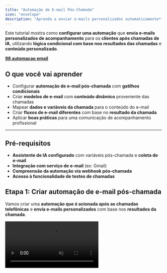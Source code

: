 ```yaml
---
title: "Automação de E-mail Pós-Chamada"
icon: "envelope"
description: "Aprenda a enviar e-mails personalizados automaticamente** para os **clientes após chamadas de IA "
---
```


Este tutorial mostra como **configurar uma automação** que **envia e-mails personalizados de acompanhamento** para os **clientes após chamadas de IA**, utilizando **lógica condicional com base nos resultados das chamadas** e **conteúdo personalizado**.

**<u>98 automacao email</u>**

## O que você vai aprender

- Configurar **automação de e-mail pós-chamada** com **gatilhos condicionais**
- Criar **modelos de e-mail** com **conteúdo dinâmico** proveniente das chamadas
- Mapear **dados e variáveis da chamada** para o conteúdo do e-mail
- Criar **fluxos de e-mail diferentes** com base no **resultado da chamada**
- Aplicar **boas práticas** para uma comunicação de acompanhamento profissional

---

## Pré-requisitos

- **Assistente de IA configurado** com variáveis pós-chamada e **coleta de e-mail**
- **Integração com serviço de e-mail** (ex: Gmail)
- **Compreensão da automação via webhook pós-chamada**
- **Acesso à funcionalidade de testes de chamadas**

## Etapa 1: Criar automação de e-mail pós-chamada

Vamos criar uma **automação que é acionada após as chamadas telefônicas** e **envia e-mails personalizados** com base nos **resultados da chamada**.

<video autoPlay muted loop playsinline src="/resources/tutorials/post-call-email/01-create-email-automation.mp4" />

1. Navegue até **Automation Platform**
2. Crie um **novo fluxo do zero**
3. Na busca de gatilhos, pesquise pela sua **plataforma de chamadas**
4. Selecione o gatilho **Phone Call Ended**

Isso captura dados de **todas as chamadas concluídas** para o **assistente selecionado**.

## Etapa 2: Configurar o assistente e a integração via Webhook

<video autoPlay muted loop playsinline src="/resources/tutorials/post-call-email/03-select-assistant-for-email.mp4" />

1. Selecione o **assistente de destino**
   - Cada assistente oferece suporte a **apenas uma automação pós-chamada**
   - Todas as chamadas para esse assistente **acionarão este fluxo de e-mail**
2. Clique em **Test Trigger** para configurar o **webhook**
   - Isso **gera e salva automaticamente uma URL de webhook**, que é **armazenada nas configurações de pós-chamada** do seu assistente.

## Etapa 3: Verificar a configuração do assistente

<video autoPlay muted loop playsinline src="/resources/tutorials/post-call-email/05-check-assistant-webhook.mp4" />

1. Abra seu **assistente** em uma nova aba
2. Navegue até a guia **Post-call Actions** (terceira guia)
3. Confirme se a **URL do webhook** foi configurada automaticamente

<Frame>
  ![Webhook trigger configuration](/resources/tutorials/post-call-email/06-webhook-settings.png)
</Frame>

4. Revise as configurações do gatilho:
   - **Enabled:** a automação é acionada após as chamadas
   - **Completed calls only:** recomendado para **e-mails de acompanhamento**
   - **All calls:** selecione **No** para incluir **chamadas que falharam**

<Frame>
  ![Post-call variables for email content](/resources/tutorials/post-call-email/07-post-call-variables.png)
</Frame>

5. Verifique as variáveis pós-chamada:
   - **status:** valor booleano que indica o **sucesso da chamada**
   - **email:** **e-mail do cliente** (certifique-se de que seja coletado durante as chamadas)

## Etapa 4: Garantir a coleta de e-mails

Para que a **automação de e-mails** funcione corretamente, seu **assistente deve coletar os endereços de e-mail dos clientes**.

<Frame>
  ![Call variables including email collection](/resources/tutorials/post-call-email/08-set-test-values.png)
</Frame>

1. Verifique as variáveis de chamada do seu assistente:
   - Certifique-se de que a variável **email** está **definida**
   - Defina um **e-mail padrão de teste** para fins de verificação (use seu e-mail real durante os testes)
   - Considere tornar a **coleta de e-mail parte do roteiro da chamada**

## Etapa 5: Gerar chamada de teste com dados de e-mail

<video autoPlay muted loop playsinline src="/resources/tutorials/post-call-email/09-make-test-call.mp4" />

1. Faça uma **chamada de teste** para gerar os dados do webhook:
   - Clique em **Speak to Assistant → Phone Call**
   - **Atenda** quando seu assistente ligar para você
   - **Responda positivamente** para garantir que a variável **status** seja definida como **true**
   - **Conclua o objetivo da chamada** durante a conversa
   - **Encerre a chamada naturalmente**

<Note>
  Em uma situação real, o **assistente usará os dados atribuídos ao lead**.\
  Para fins de teste, ele utiliza os **valores padrão** que você acabou de definir.
</Note>

<video autoPlay muted loop playsinline src="/resources/tutorials/post-call-email/10-check-call-results.mp4" />

2. Verifique os resultados da chamada e a extração das variáveis:
   - Vá até a sua **lista de chamadas** e encontre a **chamada mais recente**
   - Clique na chamada para **ver os detalhes**
   - Confirme que a variável **status** está com o valor **true** (objetivo da chamada alcançado)

   Essas variáveis são extraídas após cada chamada com base em:
   - **Transcrição da chamada**
   - **Descrições das variáveis**
   - **Tipos de variáveis** (Boolean para _status_)
   - **Contexto do prompt do sistema**

<Note>
  As **variáveis após uma chamada** estão sendo **extraídas**.\
  Você pode **atualizar a página após cerca de um minuto** e então verá as **variáveis extraídas**.
</Note>

<video autoPlay muted loop playsinline src="/resources/tutorials/post-call-email/11-received-call-data.mp4" />

1. Retorne à aba da sua **automação**
2. Verifique se você **recebeu os dados da chamada** a partir do **gatilho de teste**
   - Você deve ver os **dados do webhook**, pois clicou em **Test Trigger** e, em seguida, **realizou a chamada**.\
     A automação **recebeu a requisição após o término da chamada**, quando as **variáveis foram extraídas**.
3. Método alternativo — reenviar dados do webhook de chamadas existentes:

<video autoPlay muted loop playsinline src="/resources/tutorials/post-call-email/12-resend-webhook.mp4" />

- Se você precisar testar com **dados de chamada diferentes**, pode **reutilizar qualquer chamada existente**:
  - Clique em **Test Trigger** novamente na sua automação
  - Vá até uma **chamada concluída** na sua plataforma
  - Clique em **Resend Webhook** para enviar os **dados dessa chamada** para sua automação
  - Retorne à aba da **automação** para visualizar os **dados atualizados**

### Adicionando novas variáveis pós-chamada

<Note>
  Se você precisar **adicionar uma nova variável pós-chamada** depois de criar a automação, siga este processo para **atualizar sua automação com os novos dados da variável**.
</Note>

<video autoPlay muted loop playsinline src="/resources/tutorials/post-call-email/add-variable.mp4" />

1. **Defina a nova variável no seu assistente:**
   - Vá para as configurações do **assistente** → guia **Post-call Actions**
   - Adicione a **nova variável pós-chamada** (nome, tipo, descrição)
   - **Salve** o assistente

   **Atualize a automação com os dados da nova variável:**
   - Retorne à sua **automação**
   - Clique em **Test Trigger** para preparar a captura dos novos dados de webhook
   - **Reavalie** uma chamada existente

<video autoPlay muted loop playsinline src="/resources/tutorials/post-call-email/re-evaluate.mp4" />

- Vá até **qualquer chamada concluída** para este assistente
- Clique em **Re-evaluate** para extrair a nova variável dessa chamada
- Aguarde o **processamento** ser concluído

**Envie os dados atualizados para a automação:**

- Clique em **Resend Webhook** na mesma chamada
- Retorne à aba da **automação**
- Verifique se a **nova variável** agora está disponível nos dados da automação

<Tip>
  Esse recurso de **reenviar webhook** é útil para **testar diferentes cenários** sem precisar **fazer novas chamadas todas as vezes**.
</Tip>

## Etapa 6: Configurar lógica condicional de e-mail

Queremos **enviar e-mails apenas quando o objetivo da chamada for alcançado**.

<video autoPlay muted loop playsinline src="/resources/tutorials/post-call-email/13-add-branch.mp4" />

1. Clique no ícone **“+”** para adicionar uma etapa
2. Pesquise por **Branch** em **Control Flow**
3. Selecione **Branch** para criar a **lógica condicional**

<video autoPlay muted loop playsinline src="/resources/tutorials/post-call-email/14-configure-status-condition.mp4" />

4. Configure a condição do branch:
   - Selecione a variável **status** nos dados da chamada
   - Escolha **Boolean is true**
   - Isso criará dois caminhos: **True (qualificado)** e **False (não qualificado)**

## Etapa 7: Configurar integração com serviço de e-mail

<video autoPlay muted loop playsinline src="/resources/tutorials/post-call-email/15-add-email-action.mp4" />

1. No ramo **True**, clique em **“+”**
2. Pesquise pelo seu **serviço de e-mail** (Gmail, Outlook, SMTP, etc.)
3. Selecione a ação **Send Email**

<video autoPlay muted loop playsinline src="/resources/tutorials/post-call-email/16-create-email-connection.mp4" />

4. Crie uma conexão com o serviço de e-mail:
   - **Autorize** com o seu **provedor de e-mail**
   - **Configure as definições SMTP** se estiver usando um e-mail personalizado
   - **Salve** a conexão para uso futuro

## Etapa 8: Configurar o conteúdo e os destinatários do e-mail

<video autoPlay muted loop playsinline src="/resources/tutorials/post-call-email/17-map-recipient-email.mp4" />

1. **Configurar destinatário:**
   - Clique no campo de e-mail **To**
   - Selecione o **e-mail do cliente** a partir das variáveis da chamada
   - Certifique-se de que o **endereço de e-mail está corretamente mapeado**

   **Definir assunto do e-mail:**
   - Use **conteúdo dinâmico:** _“Obrigado pelo seu tempo, !”_
   - Inclua o **nome da empresa** ou uma **referência da chamada**
   - Mantenha o **assunto profissional e relevante**

<video autoPlay muted loop playsinline src="/resources/tutorials/post-call-email/19-compose-email-body.mp4" />

1. **Escreva o corpo do e-mail com conteúdo dinâmico:**
   - Clique no campo **Body** para começar a escrever seu e-mail
   - Digite o conteúdo do e-mail utilizando **placeholders** para variáveis

   **Exemplo de modelo de e-mail:**

```
Assunto: Obrigado pelo seu tempo, {customer_name}!

Corpo do e-mail:

Olá {customer_name},

Obrigado por dedicar um tempo para conversar conosco hoje.

Aqui está a transcrição da nossa conversa:

{formatted_transcript}

Próximos passos:

Daremos continuidade conforme combinado

Fique à vontade para entrar em contato em caso de dúvidas

[Inclua próximos passos específicos do seu negócio]

Atenciosamente,
[Seu Nome/Empresa]
[Informações de Contato]
```

2. **Adicionar variáveis dinâmicas ao seu e-mail:**

   **Para substituir :**
   - Clique no local desejado dentro do texto do e-mail
   - Uma **janela pop-up** aparecerá com as variáveis disponíveis
   - Pesquise e selecione **customer_name** nas variáveis da chamada
   - Clique em **Insert** para adicionar a variável

   **Para substituir :**
   - Clique no local onde deseja inserir a transcrição no corpo do e-mail
   - Navegue até **Post Call Variables** na janela pop-up
   - Selecione a variável **formatted_transcript**
   - Clique em **Insert** para adicionar a variável

## Etapa 10: Modelos de e-mail avançados

Você pode criar **e-mails mais profissionais** utilizando **formatação em HTML**:

- Selecione **HTML** como o tipo de corpo (**Body Type**) na ação de envio de e-mail
- No campo **Body**, adicione o **código HTML** para aprimorar o layout e o design do e-mail
- Use as **variáveis dinâmicas** da mesma forma que nos e-mails em texto simples

## Etapa 11: Testar a automação de e-mail

<video autoPlay muted loop playsinline src="/resources/tutorials/post-call-email/22-test-email-sending.mp4" />

1. Clique em **Test Step** para enviar o e-mail de teste
2. Verifique o **sucesso do envio** nos resultados do teste
3. Acesse sua **caixa de entrada de e-mail**:
   - Confirme que o **e-mail foi recebido**
   - Verifique se o **conteúdo dinâmico foi preenchido corretamente**
   - Revise a **formatação e o tom profissional** do e-mail

## Etapa 12: Publicar e monitorar

<Frame>
  ![Publishing email automation](/resources/tutorials/post-call-email/25-publish-email-automation.png)
</Frame>

1. Clique em **Publish** para ativar sua automação de e-mail
2. **Monitore as execuções da automação** para verificar o **envio bem-sucedido dos e-mails**

## **Boas práticas**

**Conteúdo do e-mail**

- Mantenha um **tom profissional**, adequado ao seu setor
- Use **assuntos claros** que indiquem o propósito do e-mail
- Personalize o conteúdo utilizando **dados da chamada de forma eficaz**
- Inclua uma **chamada para ação (CTA)** com os próximos passos

---

## Solução de problemas

## Problemas comuns

**E-mails não estão sendo enviados:**

- Verifique a **conexão e autorização** do serviço de e-mail
- Confira se os **endereços de e-mail dos clientes são válidos**
- Certifique-se de que a **ação de e-mail** está no **ramo condicional correto**
- Confirme que a **automação está publicada e ativa**

**Conteúdo dinâmico não está aparecendo:**

- Verifique o **mapeamento das variáveis** no modelo de e-mail
- Confirme se as **variáveis pós-chamada** estão sendo extraídas corretamente
- Assegure-se de que as **variáveis de chamada** contêm os dados de e-mail
- Faça testes com **diferentes cenários de chamada**

Seus clientes agora receberão **e-mails de acompanhamento profissionais e personalizados** após cada **chamada bem-sucedida**, fortalecendo o **relacionamento** e **aumentando suas taxas de conversão**!
